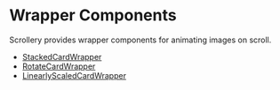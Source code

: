 # Wrapper Components

Scrollery provides wrapper components for animating images on scroll.

- [StackedCardWrapper](/components/stacked-card-wrapper)
- [RotateCardWrapper](/components/rotate-card-wrapper)
- [LinearlyScaledCardWrapper](/components/linearly-scaled-card-wrapper)
